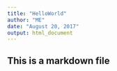 ```yaml
---
title: "HelloWorld"
author: "ME"
date: "August 20, 2017"
output: html_document
---
```

## This is a markdown file